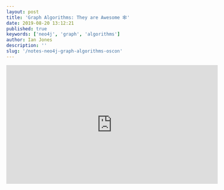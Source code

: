 ```yaml
---
layout: post
title: 'Graph Algorithms: They are Awesome 🕸'
date: 2019-08-20 13:12:21
published: true
keywords: ['neo4j', 'graph', 'algorithms']
author: Ian Jones
description: ''
slug: '/notes-neo4j-graph-algorithms-oscon'
---
```


<iframe
  width="560"
  height="315"
  src="https://www.youtube.com/embed/Z6V242UPQSo"
  frameborder="0"
  allow="accelerometer; autoplay; encrypted-media; gyroscope; picture-in-picture"
  allowfullscreen
/>

Data in a graph isn't a bell curve. Its in the Power-law distribution. There are usually lots of nodes with few relationships and some nodes with lots of relationships.

![power law distribution](power-law-distribution.png)

> Many approaches erroneously focus on the average population where few entities actually exist.

Graphs help you invest in populated areas.

Graphs are good at:

- pathfinding and search
- centrality / importance
- community detection (understanding)
- link prediction
- similarity

![algorithm categories](algorithm-categories.png)

[Free copy of graph algorithms book!](http://neo4j.com/graph-algorithms-book)

Graph algorithms allow you to sort categories of data into buckets. This talk gives an example using the yelp public dataset and how he went for sorting things by 100s of categories down to 15 greater categories. He used an overlap similarity algorithm in neo4j to determine the categories that would be more general (one with more nodes) than one that is specific.

2 general approaches building a recommendation system:

_content based vs collaborative filtering_

In their example, they want photo based recommendations.

1. Similar photos using Jaccard similarity
2. clustering similar photos using label propagation (community detection)

![label propagation](label-propagation.png)

3. recommend businesses connected photos in the same community

They used googles vision api to get text labels for photos.

When things share a lot of labels, they are "similar to" each other.

Ask user for photos that they "like". Then neo4j finds the communities those photos belong to and the businesses that are connected to those photos.

[Exploratory graph algorithms app.](http://install.graphapp.io)

Triangles and clustering coefficients can be used for predictive relationships.

## Resources

- [neo4jsandbox.com](https://neo4jsandbox.com)
- [applied graph algorithms online training](https://neo4j.com/graphacademy/online-training/applied-graph-algorithms/)
- [data science with neo4j online training](https://neo4j.com/graphacademy/online-training/data-science/)
- [Graph Algorithms book (free)](http://neo4j.com/graph-algorithms-book)
- [neo4j.com/online-summit (October 2019)](https://neo4j.com/online-summit)
